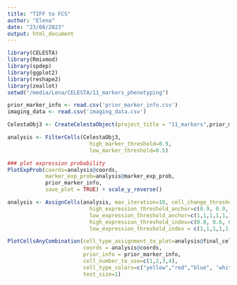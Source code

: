 ```yaml
---
title: "TIFF to FCS"
author: "Elena"
date: "23/08/2023"
output: html_document
---
```


```r
library(CELESTA)
library(Rmixmod)
library(spdep)
library(ggplot2)
library(reshape2)
library(zeallot)
setwd("/media/Lena/CELESTA/11_markers_phenotyping")
```

```r
prior_marker_info <- read.csv('prior_marker_info.csv')
imaging_data <- read.csv('imaging_data.csv')

CelestaObj3 <- CreateCelestaObject(project_title = "11_markers",prior_marker_info,imaging_data)
```


```r
analysis <- FilterCells(CelestaObj3,
                          high_marker_threshold=0.9, 
                          low_marker_threshold=0.5)
```


```r
### plot expression probability
PlotExpProb(coords=analysis@coords,
            marker_exp_prob=analysis@marker_exp_prob,
            prior_marker_info,
            save_plot = TRUE) + scale_y_reverse()
```

```r
analysis <- AssignCells(analysis, max_iteration=10, cell_change_threshold=0.01,
                          high_expression_threshold_anchor=c(0.9, 0.9, 0.9, 0.9, 0.9, 0.9, 0.9, 0.9, 0.9, 0.9, 0.9, 0.9, 0.9),
                          low_expression_threshold_anchor=c(1,1,1,1,1,1,1,1,1,1,1,1,1),
                          high_expression_threshold_index=c(0.8, 0.6, 0.8, 0.8, 0.6, 0.8, 0.8, 0.6, 0.8, 0.6, 0.8, 0.8, 0.8),
                          low_expression_threshold_index = c(1,1,1,1,1,1,1,1,1,1,1,1,1))

```

```r
PlotCellsAnyCombination(cell_type_assignment_to_plot=analysis@final_cell_type_assignment[,(analysis@total_rounds+1)],
                        coords = analysis@coords,
                        prior_info = prior_marker_info,
                        cell_number_to_use=c(1,2,3,4),
                        cell_type_colors=c("yellow","red","blue", 'white'),
                        test_size=1)
```

